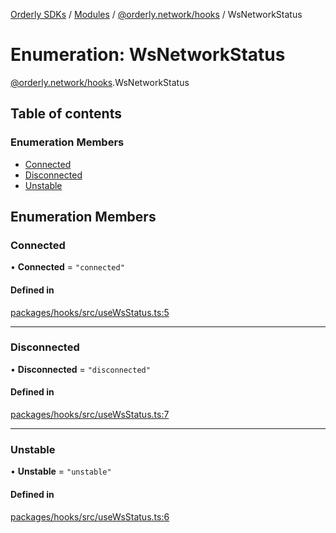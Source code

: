 [Orderly SDKs](./../README) / [Modules](./../modules) / [@orderly.network/hooks](./../modules/orderly_network_hooks) / WsNetworkStatus

# Enumeration: WsNetworkStatus

[@orderly.network/hooks](./../modules/orderly_network_hooks).WsNetworkStatus

## Table of contents

### Enumeration Members

- [Connected](./orderly_network_hooks.WsNetworkStatus#connected)
- [Disconnected](./orderly_network_hooks.WsNetworkStatus#disconnected)
- [Unstable](./orderly_network_hooks.WsNetworkStatus#unstable)

## Enumeration Members

### Connected

• **Connected** = ``"connected"``

#### Defined in

[packages/hooks/src/useWsStatus.ts:5](https://github.com/OrderlyNetwork/js-sdk/blob/b4bb4035/packages/hooks/src/useWsStatus.ts#L5)

___

### Disconnected

• **Disconnected** = ``"disconnected"``

#### Defined in

[packages/hooks/src/useWsStatus.ts:7](https://github.com/OrderlyNetwork/js-sdk/blob/b4bb4035/packages/hooks/src/useWsStatus.ts#L7)

___

### Unstable

• **Unstable** = ``"unstable"``

#### Defined in

[packages/hooks/src/useWsStatus.ts:6](https://github.com/OrderlyNetwork/js-sdk/blob/b4bb4035/packages/hooks/src/useWsStatus.ts#L6)
